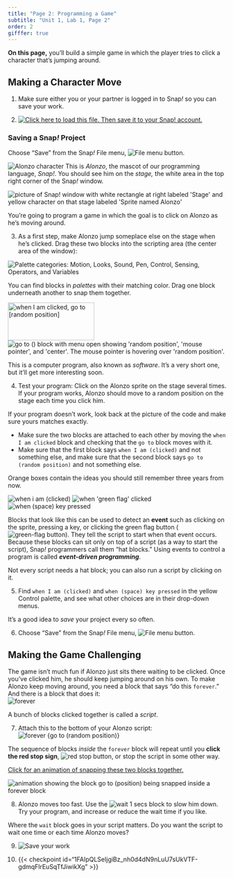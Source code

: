 ```yaml
---
title: "Page 2: Programming a Game"
subtitle: "Unit 1, Lab 1, Page 2"
order: 2
gifffer: true
---
```


::: learn

**On this page,** you'll build a simple game in which the player tries to click a character that's jumping around.

:::

<!-- ::: takeNote
<img src="/img/icons/work-with-a-partner.png" title="Work with a Partner" alt="Work with a Partner" class="inline"/> If you're doing this in class, you should be working with a partner. It's not just for students; professional programmers work with partners too.

If each of you is in front of a computer, one of you should keep Snap<em>!</em> open, and the other should keep this lab page open. If you are sharing a computer, use two browser tabs.
::: -->

## Making a Character Move

:::: forYouToDo
1. Make sure either you or your partner is logged in to Snap<em>!</em> so you can save your work.

2. <a href="/prog/1-introduction/U1L1-ClickAlonzo.xml" class="run"><img src="/img/icons/load-save.png" title="Click here to load this file. Then save it to your Snap! account." alt="Click here to load this file. Then save it to your Snap! account." class="inline"/></a>

::: narrower
### **Saving a Snap<em>!</em> Project**

Choose "Save" from the Snap<em>!</em> File menu, <img src="/img/1-introduction/file_button.png" title="File menu button" alt="File menu button"/>.
:::

::::

::: clearfix

<img src="/img/1-introduction/alonzo.png" title="Alonzo character" alt="Alonzo character" class="float-start"/> This is <em>Alonzo</em>, the mascot of our programming language, <em>Snap!</em>. You should see him on the <em>stage,</em> the white area in the top right corner of the Snap<em>!</em> window.

:::

<img src="/img/1-introduction/alonzo-on-stage.png" title="picture of Snap! window with white rectangle at right labeled &apos;Stage&apos; and yellow character on that stage labeled &apos;Sprite named Alonzo&apos;" alt="picture of Snap! window with white rectangle at right labeled &apos;Stage&apos; and yellow character on that stage labeled &apos;Sprite named Alonzo&apos;" class="ms-4"/>

You're going to program a game in which the goal is to click on Alonzo as he's moving around.

::: forYouToDo
3. As a first step, make Alonzo jump someplace else on the stage when he's clicked. Drag these two blocks into the scripting area (the center area of the window):<br />

::: sidenoteBig
<img src="/img/1-introduction/motion-palette-categories.jpg" title="Palette categories: Motion, Looks, Sound, Pen, Control, Sensing, Operators, and Variables" alt="Palette categories: Motion, Looks, Sound, Pen, Control, Sensing, Operators, and Variables" class="float-end"/>

You can find blocks in <em>palettes</em> with their matching color. Drag one block underneath another to snap them together.
:::

<img src="/img/1-introduction/when-clicked-jump.png" alt="when I am clicked, go to [random position]" class="ms-4" width="199" height="87"/> <img src="/img/1-introduction/go-to-menu-open.png" title="go to () block with menu open showing &apos;random position&apos;, &apos;mouse pointer&apos;, and &apos;center&apos;. The mouse pointer is hovering over &apos;random position&apos;." alt="go to () block with menu open showing &apos;random position&apos;, &apos;mouse pointer&apos;, and &apos;center&apos;. The mouse pointer is hovering over &apos;random position&apos;."/>

This is a computer program, also known as <em>software</em>. It's a very short one, but it'll get more interesting soon.

4. Test your program: Click on the Alonzo sprite on the stage several times. If your program works, Alonzo should move to a random position on the stage each time you click him.

::: endnote
If your program doesn't work, look back at the picture of the code and make sure yours matches exactly.

- Make sure the two blocks are attached to each other by moving the `when I am clicked` block and checking that the `go to` block moves with it.
- Make sure that the first block says `when I am (clicked)` and not something else, and make sure that the second block says `go to (random position)` and not something else.

:::

:::

::: takeNote
Orange boxes contain the ideas you should still remember three years from now.

<img src="/img/blocks/when-i-am-clicked.png" title="when i am (clicked)" alt="when i am (clicked)" class="ms-4"/> <img src="/img/blocks/when-green-flag-clicked-full-size.png" title="when &apos;green flag&apos; clicked" alt="when &apos;green flag&apos; clicked" class="ms-4"/> <img src="/img/blocks/when-space-key-pressed.png" title="when (space) key pressed" alt="when (space) key pressed" class="ms-4"/>

Blocks that look like this can be used to detect an **event** such as clicking on the sprite, pressing a key, or clicking the green flag button (<img src="/img/1-introduction/green-flag_button.png" title="green-flag button" alt="green-flag button" class="button"/>). They tell the script to start when that event occurs. Because these blocks can sit only on top of a script (as a way to start the script), Snap<em>!</em> programmers call them "hat blocks." Using events to control a program is called <em>**event-driven programming**</em>.

Not every script needs a hat block; you can also run a script by clicking on it.
:::

::: forYouToDo
5. Find `when I am (clicked)` and `when (space) key pressed` in the yellow Control palette, and see what other choices are in their drop-down menus.
:::

It's a good idea to <em>save</em> your project every so often.

::: forYouToDo
6. Choose "Save" from the Snap<em>!</em> File menu, <img src="/img/1-introduction/file_button.png" title="File menu button" alt="File menu button"/>.
:::

## Making the Game Challenging

The game isn't much fun if Alonzo just sits there waiting to be clicked. Once you've clicked him, he should keep jumping around on his own. To make Alonzo keep moving around, you need a block that says "do this `forever`." And there is a block that does it:<br /> <img src="/img/1-introduction/forever.png" title="forever" alt="forever" class="ms-4"/>

::::: forYouToDo

:::: sidenoteBig
A bunch of blocks clicked together is called a <em>script</em>.
::::

7. Attach this to the bottom of your Alonzo script:<br /> <img src="/img/1-introduction/forever-jump.png" title="forever {go to (random position)}" alt="forever {go to (random position)}" class="ms-4"/>

:::: narrower
The sequence of blocks <em>inside</em> the `forever` block will repeat until you **click the red stop sign**, <img src="/img/1-introduction/stop_button.png" title="red stop button" alt="red stop button"/>, or stop the script in some other way.
::::

:::: endnote
<a href="#hint-snapping" data-bs-toggle="collapse" title="Click for an animation of snapping these two blocks together.">Click for an animation of snapping these two blocks together.</a>

::: {#hint-snapping .collapse}

<img title="animation showing the block go to (position) being snapped inside a forever block" alt="animation showing the block go to (position) being snapped inside a forever block" class="ms-4" data-gifffer="/img/1-introduction/snap-blocks.gif"/>

:::
::::

8. Alonzo moves too fast. Use the <img src="/img/blocks/wait-1-secs.png" title="wait 1 secs" alt="wait 1 secs"/> block to slow him down. Try your program, and increase or reduce the wait time if you like.

::: endnote
Where the `wait` block goes in your script matters. Do you want the script to wait one time or each time Alonzo moves?
:::



9. <img src="/img/icons/save-now.png" title="Save your work" alt="Save your work" class="inline"/>



10. {{< checkpoint  id="1FAIpQLSeIjgiBz_nh0d4dN9nLuU7sUkVTF-gdmqFlrEuSqTfJiwikXg" >}}

:::::
